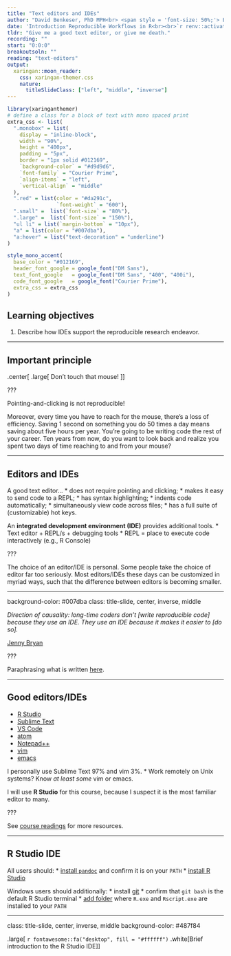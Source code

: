 ```yaml
---
title: "Text editors and IDEs"
author: "David Benkeser, PhD MPH<br> <span style = 'font-size: 50%;'> Emory University<br> Department of Biostatistics and Bioinformatics </span>"
date: 'Introduction Reproducible Workflows in R<br><br>`r renv::activate("../.."); fontawesome::fa("link", fill = '#ffffff')` [.white[bit.ly/intro_repro_workflo]](https://bit.ly/intro_repro_workflo) <br> `r fontawesome::fa("book", fill = '#ffffff')` [.white[Additional reading]](https://benkeser.github.io/intro_repro_workflo/readings#text-editors)'
tldr: "Give me a good text editor, or give me death."
recording: ""
start: "0:0:0"
breakoutsoln: ""
reading: "text-editors"
output:
  xaringan::moon_reader:
    css: xaringan-themer.css
    nature: 
      titleSlideClass: ["left", "middle", "inverse"]
---
```


```r
library(xaringanthemer)
# define a class for a block of text with mono spaced print
extra_css <- list(
  ".monobox" = list(
    display = "inline-block", 
    width = "90%",
    height = "400px",
    padding = "5px",
    border = "1px solid #012169",
    `background-color` = "#d9d9d6",
    `font-family` = "Courier Prime",
    `align-items` = "left",
    `vertical-align` = "middle"
  ),
  ".red" = list(color = "#da291c",
                `font-weight` = "600"),
  ".small" =  list(`font-size` = "80%"),
  ".large" =  list(`font-size` = "150%"),
  "ul li" = list(`margin-bottom` = "10px"),
  "a" = list(color = "#007dba"),
  "a:hover" = list("text-decoration" = "underline")
)

style_mono_accent(
  base_color = "#012169",
  header_font_google = google_font("DM Sans"),
  text_font_google   = google_font("DM Sans", "400", "400i"),
  code_font_google   = google_font("Courier Prime"),
  extra_css = extra_css
)
```
<style type="text/css">
.remark-slide-content {
    font-size: 23px
}
</style>

## Learning objectives

1. Describe how IDEs support the reproducible research endeavor.

---

## Important principle 

.center[
  .large[
    Don't touch that mouse!
  ]
]

???

Pointing-and-clicking is not reproducible! 

Moreover, every time you have to reach for the mouse, there's a loss of efficiency. Saving 1 second on something you do 50 times a day means saving about five hours per year. You're going to be writing code the rest of your career. Ten years from now, do you want to look back and realize you spent two days of time reaching to and from your mouse?

---

## Editors and IDEs

A good text editor...
* does not require pointing and clicking;
* makes it easy to send code to a REPL;
* has syntax highlighting;
* indents code automatically;
* simultaneously view code across files;
* has a full suite of (customizable) hot keys.

An __integrated development environment (IDE)__ provides additional tools.
* Text editor + REPL/s + debugging tools
* REPL = place to execute code interactively (e.g., R Console)

???

The choice of an editor/IDE is personal. Some people take the choice of editor
far too seriously. Most editors/IDEs these days can be customized in myriad ways, 
such that the difference between editors is becoming smaller. 

---

background-color: #007dba
class: title-slide, center, inverse, middle

*Direction of causality: long-time coders don’t [write reproducible code] because they use an IDE. They use an IDE because it makes it easier to [do so].*
<div> [Jenny Bryan](https://jennybryan.org/)

???

Paraphrasing what is written [here](https://www.tidyverse.org/blog/2017/12/workflow-vs-script/).

---

## Good editors/IDEs

* [R Studio](https://www.rstudio.com/products/rstudio/download/)
* [Sublime Text](https://www.sublimetext.com/)
* [VS Code](https://code.visualstudio.com/)
* [atom](https://atom.io/)
* [Notepad++](https://notepad-plus-plus.org/downloads/)
* [vim](https://www.vim.org/)
* [emacs](https://www.gnu.org/software/emacs/)

I personally use Sublime Text 97% and vim 3%. 
* Work remotely on Unix systems? Know *at least some* vim or emacs.

I will use __R Studio__ for this course, because I suspect it is the most familiar editor to many.

???

See [course readings](https://benkeser.github.io/intro_repro_workflo/readings#text-editors) for more resources. 

---

## R Studio IDE

All users should:
* [install `pandoc`](https://pandoc.org/installing.html) and confirm it is on your `PATH`
* [install R Studio](https://www.rstudio.com/products/rstudio/download/)

Windows users should additionally:
* install [git](https://git-scm.com/download/win)
* confirm that `git bash` is the default R Studio terminal
* [add folder](https://www.architectryan.com/2018/03/17/add-to-the-path-on-windows-10/) where `R.exe` and `Rscript.exe` are installed to your `PATH`

---

class: title-slide, center, inverse, middle
background-color: #487f84

.large[
`r fontawesome::fa("desktop", fill = "#ffffff")` .white[Brief introduction to the R Studio IDE]
]